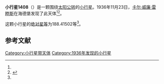 {{Infobox planet
| bgcolour = #FFFFC0
| name = 1408 Trusanda
| symbol = 
| image = 
| caption = 
| discovery = yes
| discovery_ref = 
| discoverer = [[卡尔·威廉·雷睦斯|卡尔·威廉·雷睦斯]]
| discovery_site = [[海德堡|海德堡]] 
| discovered = 1936年11月23日
| designations = yes
| mp_name = 
| named_after = 
| alt_names = 
| mp_category = [[主带小行星|主带小行星]]
| orbit_ref = <ref name="a">[http://ssd.jpl.nasa.gov/sbdb.cgi?sstr=1408 1408 Trusanda] {{Wayback|url=http://ssd.jpl.nasa.gov/sbdb.cgi?sstr=1408 |date=20201118130850 }}，小行星數據庫瀏覽器（JPL Small-Body Database Browser）－[[美国国家航空航天局|美国国家航空航天局]]喷气推进实验室</ref>
| epoch = 2456400.5 (2013年4月18日更新)
| aphelion = {{convert|3.3911677|AU|km|3|abbr=on|lk=out}}
| perihelion = {{convert|2.8287417|AU|km|3|abbr=on}}
| semimajor = {{convert|3.1099547|AU|km|3|abbr=on}}
| eccentricity = 0.0904235
| period = 2003.224078 [[日|日]]<br />5.48[[儒略年|儒略年]]
| avg_speed = 
| inclination = 8.34631
| asc_node = 201.78930
| mean_anomaly = 
| arg_peri = 188.41502
| satellites = 
| physical_characteristics = yes
| dimensions = 
| mass = 
| density = 
| surface_grav = 
| escape_velocity = 
| sidereal_day = 
| axial_tilt = 
| pole_ecliptic_lat = 
| pole_ecliptic_lon = 
| albedo = 
| temperatures= 
| temp_name1 = 
| mean_temp_1 = 
| max_temp_1 = 
| temp_name2 = 
| max_temp_2 = 
| spectral_type = 
| abs_magnitude = 188.41502
}}

'''小行星1408'''（{{lang-en|1408 Trusanda}}）是一颗围绕[[太阳|太阳]][[公转|公转]]的[[小行星|小行星]]。1936年11月23日，[[卡尔·威廉·雷睦斯|卡尔·威廉·雷睦斯]]在海德堡发现了此天体<ref name="a" /><ref>{{cite news|title=小行星列表|url=http://cfa-www.harvard.edu/iau/lists/NumberedMPs.txt|accessdate=2013-07-08|newspaper=哈佛大学|archive-date=2008-05-17|archive-url=https://web.archive.org/web/20080517010638/http://cfa-www.harvard.edu/iau/lists/NumberedMPs.txt|dead-url=no}}</ref>。

这颗小行星的[[绝对星等|绝对星等]]为188.41502等<ref name="a" />。

==参考文献==
{{reflist}}
{{Minor Planet Number|[[小行星1407|小行星1407]]|[[小行星1409|小行星1409]]}}

{{小天体}}

[[Category:小行星带天体|Category:小行星带天体]]
[[Category:1936年发现的小行星|Category:1936年发现的小行星]]

{{asteroid-stub}}